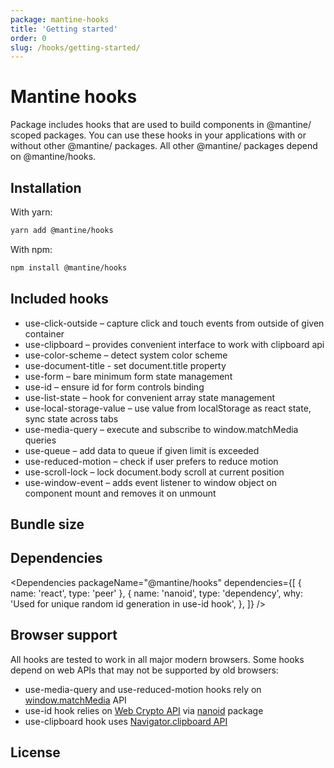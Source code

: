 ```yaml
---
package: mantine-hooks
title: 'Getting started'
order: 0
slug: /hooks/getting-started/
---
```



# Mantine hooks

Package includes hooks that are used to build components in @mantine/ scoped packages.
You can use these hooks in your applications with or without other @mantine/ packages.
All other @mantine/ packages depend on @mantine/hooks.

## Installation

With yarn:

```sh
yarn add @mantine/hooks
```

With npm:

```sh
npm install @mantine/hooks
```

## Included hooks

- <GatsbyLink to="/hooks/use-click-outside/">use-click-outside</GatsbyLink> – capture click and touch
  events from outside of given container
- <GatsbyLink to="/hooks/use-clipboard/">use-clipboard</GatsbyLink> – provides convenient interface to
  work with clipboard api
- <GatsbyLink to="/hooks/use-color-scheme/">use-color-scheme</GatsbyLink> – detect system color scheme
- <GatsbyLink to="/hooks/use-document-title/">use-document-title</GatsbyLink> - set document.title property
- <GatsbyLink to="/hooks/use-form/">use-form</GatsbyLink> – bare minimum form state management
- <GatsbyLink to="/hooks/use-id/">use-id</GatsbyLink> – ensure id for form controls binding
- <GatsbyLink to="/hooks/use-list-state/">use-list-state</GatsbyLink> – hook for convenient array state
  management
- <GatsbyLink to="/hooks/use-local-storage-value/">use-local-storage-value</GatsbyLink> – use value from
  localStorage as react state, sync state across tabs
- <GatsbyLink to="/hooks/use-media-query/">use-media-query</GatsbyLink> – execute and subscribe to window.matchMedia
  queries
- <GatsbyLink to="/hooks/use-queue/">use-queue</GatsbyLink> – add data to queue if given limit is exceeded
- <GatsbyLink to="/hooks/use-reduced-motion/">use-reduced-motion</GatsbyLink> – check if user prefers
  to reduce motion
- <GatsbyLink to="/hooks/use-scroll-lock/">use-scroll-lock</GatsbyLink> – lock document.body scroll at
  current position
- <GatsbyLink to="/hooks/use-window-event/">use-window-event</GatsbyLink> – adds event listener to window
  object on component mount and removes it on unmount

## Bundle size

<BundleSize packageName="@mantine/hooks" />

## Dependencies

<Dependencies
  packageName="@mantine/hooks"
  dependencies={[
    { name: 'react', type: 'peer' },
    {
      name: 'nanoid',
      type: 'dependency',
      why: 'Used for unique random id generation in use-id hook',
    },
  ]}
/>

## Browser support

All hooks are tested to work in all major modern browsers. Some hooks depend on web APIs that may not be supported by old browsers:

- use-media-query and use-reduced-motion hooks rely on [window.matchMedia](https://developer.mozilla.org/en-US/docs/Web/API/Window/matchMedia)
  API
- use-id hook relies on [Web Crypto API](https://developer.mozilla.org/en-US/docs/Web/API/Web_Crypto_API) via [nanoid](https://www.npmjs.com/package/nanoid) package
- use-clipboard hook uses [Navigator.clipboard API](https://developer.mozilla.org/en-US/docs/Web/API/Navigator/clipboard)

## License

<License />
